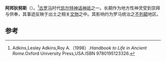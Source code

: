 {{expand|time=2013-10-17T12:00:50+00:00}}
{{Infobox deity|type=irish

|region=[[卡姆斯特|卡姆斯特]]}}
'''阿邦狄努斯'''（{{lang-en|Abandinus}}）。<ref>Adkins,Lesley Adkins,Roy A.（1998）.''Handbook to Life in Ancient Rome''.Oxford University Press,USA.ISBN 9780195123326.</ref>[[古罗马|古罗马]]时代[[凯尔特|凯尔特]][[神话|神话]][[神祇|神祇]]之一。长期作为地方性神灵受到崇拜与供奉，其事迹反映于出土之相关[[文物|文物]]之中。其影响约为罗马统治之[[不列颠|不列颠]]地区。

== 参考 ==
{{reflist}}
{{Gaulish-Brythonic mythology}}
